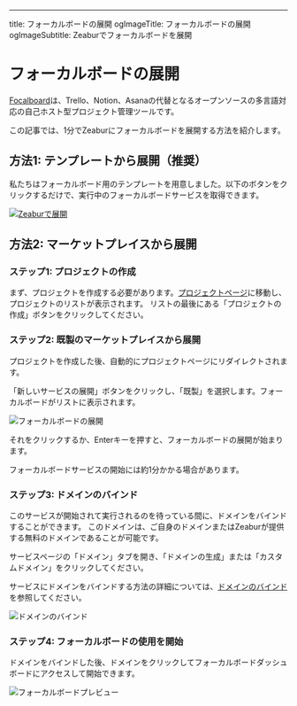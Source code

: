 ---
title: フォーカルボードの展開
ogImageTitle: フォーカルボードの展開
ogImageSubtitle: Zeaburでフォーカルボードを展開



# フォーカルボードの展開

[Focalboard](https://www.focalboard.com/)は、Trello、Notion、Asanaの代替となるオープンソースの多言語対応の自己ホスト型プロジェクト管理ツールです。

この記事では、1分でZeaburにフォーカルボードを展開する方法を紹介します。

## 方法1: テンプレートから展開（推奨）

私たちはフォーカルボード用のテンプレートを用意しました。以下のボタンをクリックするだけで、実行中のフォーカルボードサービスを取得できます。

[![Zeaburで展開](https://zeabur.com/button.svg)](https://zeabur.com/templates/SU7RTR)

## 方法2: マーケットプレイスから展開

### ステップ1: プロジェクトの作成

まず、プロジェクトを作成する必要があります。[プロジェクトページ](https://dash.zeabur.com/projects)に移動し、プロジェクトのリストが表示されます。
リストの最後にある「プロジェクトの作成」ボタンをクリックしてください。

### ステップ2: 既製のマーケットプレイスから展開

プロジェクトを作成した後、自動的にプロジェクトページにリダイレクトされます。

「新しいサービスの展開」ボタンをクリックし、「既製」を選択します。フォーカルボードがリストに表示されます。

![フォーカルボードの展開](/marketplace/focalboard/deploy.png)

それをクリックするか、Enterキーを押すと、フォーカルボードの展開が始まります。

<Callout>
    フォーカルボードサービスの開始には約1分かかる場合があります。
</Callout>

### ステップ3: ドメインのバインド

このサービスが開始されて実行されるのを待っている間に、ドメインをバインドすることができます。
このドメインは、ご自身のドメインまたはZeaburが提供する無料のドメインであることが可能です。

サービスページの「ドメイン」タブを開き、「ドメインの生成」または「カスタムドメイン」をクリックしてください。

サービスにドメインをバインドする方法の詳細については、[ドメインのバインド](../deploy/domain-binding.en-US.mdx)を参照してください。

![ドメインのバインド](/marketplace/focalboard/domain.png)

### ステップ4: フォーカルボードの使用を開始

ドメインをバインドした後、ドメインをクリックしてフォーカルボードダッシュボードにアクセスして開始できます。

![フォーカルボードプレビュー](/marketplace/focalboard/focalboard.png)
